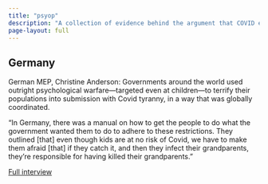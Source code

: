 ```yaml
---
title: "psyop"
description: "A collection of evidence behind the argument that COVID entailed a military-grade psychological terror operation"
page-layout: full
---
```


## Germany

German MEP, Christine Anderson: Governments around the world used outright psychological warfare—targeted even at children—to terrify their populations into submission with Covid tyranny, in a way that was globally coordinated.

"In Germany, there was a manual on how to get the people to do what the government wanted them to do to adhere to these restrictions. They outlined [that] even though kids are at no risk of Covid, we have to make them afraid [that] if they catch it, and then they infect their grandparents, they're responsible for having killed their grandparents."

[Full interview](https://t.co/XSDIgRLm4Y)